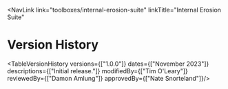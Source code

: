 
<NavLink 
  link="toolboxes/internal-erosion-suite" 
  linkTitle="Internal Erosion Suite" 
></NavLink>

# Version History

<TableVersionHistory
    versions={["1.0.0"]}
    dates={["November 2023"]}
    descriptions={["Initial release."]}
    modifiedBy={["Tim O'Leary"]}
    reviewedBy={["Damon Amlung"]}
    approvedBy={["Nate Snorteland"]}/>
